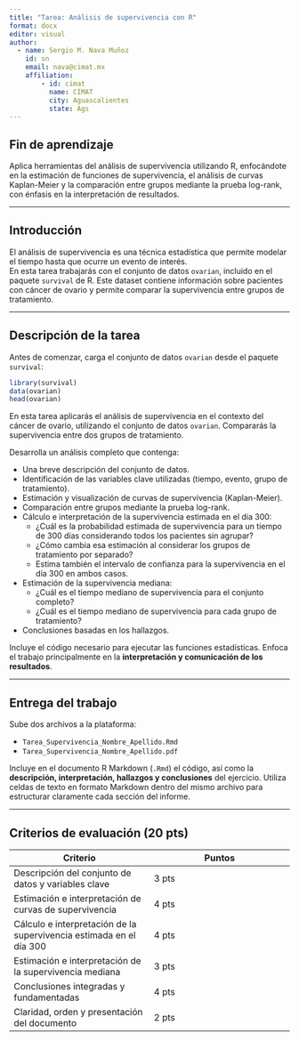 ```yaml
---
title: "Tarea: Análisis de supervivencia con R"
format: docx
editor: visual
author: 
  - name: Sergio M. Nava Muñoz
    id: sn
    email: nava@cimat.mx
    affiliation: 
        - id: cimat
          name: CIMAT
          city: Aguascalientes
          state: Ags
---
```


## Fin de aprendizaje

Aplica herramientas del análisis de supervivencia utilizando R, enfocándote en la estimación de funciones de supervivencia, el análisis de curvas Kaplan-Meier y la comparación entre grupos mediante la prueba log-rank, con énfasis en la interpretación de resultados.

------------------------------------------------------------------------

## Introducción

El análisis de supervivencia es una técnica estadística que permite modelar el tiempo hasta que ocurre un evento de interés.\
En esta tarea trabajarás con el conjunto de datos `ovarian`, incluido en el paquete `survival` de R. Este dataset contiene información sobre pacientes con cáncer de ovario y permite comparar la supervivencia entre grupos de tratamiento.

------------------------------------------------------------------------

## Descripción de la tarea

Antes de comenzar, carga el conjunto de datos `ovarian` desde el paquete `survival`:

``` r
library(survival)
data(ovarian)
head(ovarian)
```

En esta tarea aplicarás el análisis de supervivencia en el contexto del cáncer de ovario, utilizando el conjunto de datos `ovarian`. Compararás la supervivencia entre dos grupos de tratamiento.

Desarrolla un análisis completo que contenga:

-   Una breve descripción del conjunto de datos.
-   Identificación de las variables clave utilizadas (tiempo, evento, grupo de tratamiento).
-   Estimación y visualización de curvas de supervivencia (Kaplan-Meier).
-   Comparación entre grupos mediante la prueba log-rank.
-   Cálculo e interpretación de la supervivencia estimada en el día 300:
    -   ¿Cuál es la probabilidad estimada de supervivencia para un tiempo de 300 días considerando todos los pacientes sin agrupar?
    -   ¿Cómo cambia esa estimación al considerar los grupos de tratamiento por separado?
    -   Estima también el intervalo de confianza para la supervivencia en el día 300 en ambos casos.
-   Estimación de la supervivencia mediana:
    -   ¿Cuál es el tiempo mediano de supervivencia para el conjunto completo?
    -   ¿Cuál es el tiempo mediano de supervivencia para cada grupo de tratamiento?
-   Conclusiones basadas en los hallazgos.

Incluye el código necesario para ejecutar las funciones estadísticas. Enfoca el trabajo principalmente en la **interpretación y comunicación de los resultados**.

------------------------------------------------------------------------

## Entrega del trabajo

Sube dos archivos a la plataforma:

-   `Tarea_Supervivencia_Nombre_Apellido.Rmd`
-   `Tarea_Supervivencia_Nombre_Apellido.pdf`

Incluye en el documento R Markdown (`.Rmd`) el código, así como la **descripción, interpretación, hallazgos y conclusiones** del ejercicio. Utiliza celdas de texto en formato Markdown dentro del mismo archivo para estructurar claramente cada sección del informe.

------------------------------------------------------------------------

## Criterios de evaluación (20 pts)

| Criterio | Puntos |
|----|----|
| Descripción del conjunto de datos y variables clave | 3 pts |
| Estimación e interpretación de curvas de supervivencia | 4 pts |
| Cálculo e interpretación de la supervivencia estimada en el día 300 | 4 pts |
| Estimación e interpretación de la supervivencia mediana | 3 pts |
| Conclusiones integradas y fundamentadas | 4 pts |
| Claridad, orden y presentación del documento | 2 pts |
